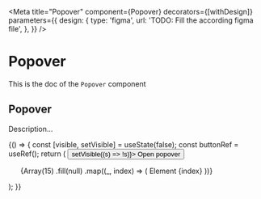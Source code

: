 <!--- Popover.stories.mdx --->


<Meta
  title="Popover"
  component={Popover}
  decorators={[withDesign]}
  parameters={{
    design: {
      type: 'figma',
      url: 'TODO: Fill the according figma file',
    },
  }}
/>

# Popover

This is the doc of the `Popover` component

## Popover

Description...

<Canvas>
  <Story name="base">
    {() => {
      const [visible, setVisible] = useState(false);
      const buttonRef = useRef();
      return (
        <Box padding={10}>
          <Box paddingBottom={1}>
            <button ref={buttonRef} onClick={() => setVisible((s) => !s)}>
              Open popover
            </button>
          </Box>
          <Popover source={buttonRef} visible={visible}>
            <ul style={{ width: '200px' }}>
              {Array(15)
                .fill(null)
                .map((_, index) => (
                  <Box key={index} padding={3}>
                    Element {index}
                  </Box>
                ))}
            </ul>
          </Popover>
        </Box>
      );
    }}
  </Story>
</Canvas>
